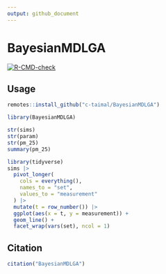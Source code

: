 ```yaml
---
output: github_document
---
```


# BayesianMDLGA

  <!-- badges: start -->
  [![R-CMD-check](https://github.com/c-taimal/BayesianMDLGA/actions/workflows/R-CMD-check.yaml/badge.svg)](https://github.com/c-taimal/BayesianMDLGA/actions/workflows/R-CMD-check.yaml)
  <!-- badges: end -->

## Usage

```r
remotes::install_github("c-taimal/BayesianMDLGA")
```

```r
library(BayesianMDLGA)
```


```r
str(sims)
str(param)
str(pm_25)
summary(pm_25)
```

```r
library(tidyverse)
sims |>
  pivot_longer(
    cols = everything(), 
    names_to = "set", 
    values_to = "measurement"
  ) |>
  mutate(t = row_number()) |>
  ggplot(aes(x = t, y = measurement)) +
  geom_line() +
  facet_wrap(vars(set), ncol = 1)
```



## Citation

```r
citation("BayesianMDLGA")
```

